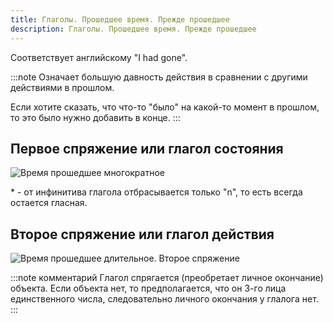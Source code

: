 ```yaml
---
title: Глаголы. Прошедшее время. Прежде прошедшее
description: Глаголы. Прошедшее время. Прежде прошедшее
---
```


Соответствует английскому "I had gone".

:::note
Означает большую давность действия в сравнении с другими действиями в прошлом.

Если хотите сказать, что что-то "было" на какой-то момент в прошлом, то это было нужно добавить в конце.
:::

## Первое спряжение или глагол состояния

![Время прошедшее многократное](/img/chapter-7/time-past-5.png)

\* - от инфинитива глагола отбрасывается только "n", то есть всегда остается гласная.

## Второе спряжение или глагол действия

![Время прошедшее длительное. Второе спряжение](/img/chapter-7/time-past-6.png)

:::note комментарий
Глагол спрягается (преобретает личное окончание) объекта. Если объекта нет, то предполагается, что он 3-го лица единственного числа, следовательно личного окончания у глалога нет.
:::
